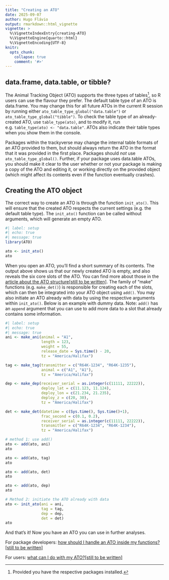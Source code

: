 ```yaml
---
title: "Creating an ATO"
date: 2025-09-07
author: Hugo Flávio
output: rmarkdown::html_vignette
vignette: >
  %\VignetteIndexEntry{creating-ATO}
  %\VignetteEngine{quarto::html}
  %\VignetteEncoding{UTF-8}
knitr:
  opts_chunk: 
    collapse: true
    comment: '#>'
---
```


## data.frame, data.table, or tibble?

The Animal Tracking Object (ATO) supports the three types of tables[^1], so R users can use the flavour they prefer. The default table type of an ATO is data.frame. You may change this for all future ATOs in the current R session by running either `ato_table_type_global("data.table")` or `ato_table_type_global("tibble")`. To check the table type of an already-created ATO, use `table_type(ato)`, and to modify it, run e.g. `table_type(ato) <- "data.table"`. ATOs also indicate their table types when you show them in the console. 

Packages within the trackyverse may change the internal table formats of an ATO provided to them, but should always return the ATO in the format that it was provided in the first place. Packages should _not_ use `ato_table_type_global()`. Further, if your package uses data.table ATOs, you should make it clear to the user whether or not your package is making a copy of the ATO and editing it, or working directly on the provided object (which might affect its contents even if the function eventually crashes).

[^1]: Provided you have the respective packages installed.

## Creating the ATO object

The correct way to create an ATO is through the function `init_ato()`. This will ensure that the created ATO respects the current settings (e.g. the default table type). The `init_ato()` function can be called without arguments, which will generate an empty ATO.


```r
#| label: setup
#| echo: true
#| message: true
library(ATO)

ato <- init_ato()
ato
```

When you open an ATO, you'll find a short summary of its contents. The output above shows us that our newly created ATO is empty, and also reveals the six core slots of the ATO. You can find more about those in the [article about the ATO structure[still to be written]](https://ato.trackyverse.org/articles/ATO-structure.html). The family of "make" functions (e.g. `make_det()`) is responsible for creating each of the slots, which can then be integrated into your ATO object using `add()`. You may also initiate an ATO already with data by using the respective arguments within `init_ato()`. Below is an example with dummy data. Note: `add()` has an `append` argument that you can use to add more data to a slot that already contains some information.

```r
#| label: setup
#| echo: true
#| message: true
ani <- make_ani(animal = "A1",
                length = 123,
                weight = 55,
                release_date = Sys.time() - 20,
                tz = "America/Halifax")

tag <- make_tag(transmitter = c("R64K-1234", "R64K-1235"),
                animal = c("A1", "A1"),
                tz = "America/Halifax")

dep <- make_dep(receiver_serial = as.integer(c(11111, 22222)),
                deploy_lat = c(11.123, 11.124),
                deploy_lon = c(21.234, 21.235),
                deploy_z = c(20, 30),
                tz = "America/Halifax")

det <- make_det(datetime = c(Sys.time(), Sys.time()+1),
                frac_second = c(0.1, 0.2),
                receiver_serial = as.integer(c(11111, 22222)),
                transmitter = c("R64K-1234", "R64K-1234"),
                tz = "America/Halifax")

# method 1: use add()
ato <- add(ato, ani)
ato

ato <- add(ato, tag)
ato

ato <- add(ato, det)
ato

ato <- add(ato, dep)
ato

# Method 2: initiate the ATO already with data
ato <- init_ato(ani = ani,
                tag = tag,
                dep = dep,
                det = det)
ato
```

And that's it! Now you have an ATO you can use in further analyses.


For package developers: [how should I handle an ATO inside my functions?[still to be written]](https://ato.trackyverse.org/articles/ATO-manipulation.html)

For users: [what can I do with my ATO?[still to be written]](https://ato.trackyverse.org/articles/tracky-packages.html)
